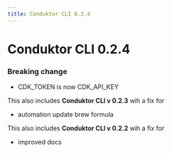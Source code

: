 ```yaml
---
title: Conduktor CLI 0.2.4
---
```


# Conduktor CLI 0.2.4

### Breaking change
- CDK_TOKEN is now CDK_API_KEY

This also includes **Conduktor CLI v 0.2.3** wih a fix for
- automation update brew formula

This also includes **Conduktor CLI v 0.2.2** wih a fix for
- improved docs
